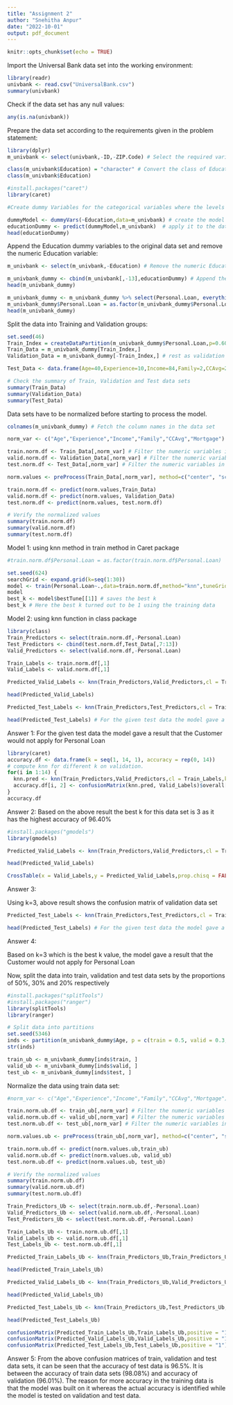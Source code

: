 ```yaml
---
title: "Assignment 2"
author: "Snehitha Anpur"
date: "2022-10-01"
output: pdf_document
---
```


```r
knitr::opts_chunk$set(echo = TRUE)
```

Import the Universal Bank data set into the working environment:

```r
library(readr)
univbank <- read.csv("UniversalBank.csv")
summary(univbank)
```
Check if the data set has any null values:

```r
any(is.na(univbank))
```
Prepare the data set according to the requirements given in the problem statement:

```r
library(dplyr)
m_univbank <- select(univbank,-ID,-ZIP.Code) # Select the required variables

class(m_univbank$Education) = "character" # Convert the class of Education to character as it is in numeric form
class(m_univbank$Education)

#install.packages("caret")
library(caret)

#Create dummy Variables for the categorical variables where the levels are more than two

dummyModel <- dummyVars(~Education,data=m_univbank) # create the model using dummyVars in Caret package
educationDummy <- predict(dummyModel,m_univbank)  # apply it to the data set
head(educationDummy)
```
Append the Education dummy variables to the original data set and remove the numeric Education variable:

```r
m_univbank <- select(m_univbank,-Education) # Remove the numeric Education variable

m_univbank_dummy <- cbind(m_univbank[,-13],educationDummy) # Append the dummy variables for education into original data set
head(m_univbank_dummy)

m_univbank_dummy <- m_univbank_dummy %>% select(Personal.Loan, everything()) # Place the dependent variable at the start in order to utilize it in the model
m_univbank_dummy$Personal.Loan = as.factor(m_univbank_dummy$Personal.Loan) # Convert the data type into factor
head(m_univbank_dummy)
```

Split the data into Training and Validation groups:

```r
set.seed(46)
Train_Index = createDataPartition(m_univbank_dummy$Personal.Loan,p=0.60, list=FALSE) # 60% of data as Training
Train_Data = m_univbank_dummy[Train_Index,]
Validation_Data = m_univbank_dummy[-Train_Index,] # rest as validation

Test_Data <- data.frame(Age=40,Experience=10,Income=84,Family=2,CCAvg=2,Mortgage=0,SecuritiesAccount=0,CDAccount=0,Online=1,CreditCard=1,Education1=0,Education2=1,Education3=0) # Create the test data

# Check the summary of Train, Validation and Test data sets
summary(Train_Data)
summary(Validation_Data)
summary(Test_Data)

```
Data sets have to be normalized before starting to process the model.

```r

colnames(m_univbank_dummy) # Fetch the column names in the data set

norm_var <- c("Age","Experience","Income","Family","CCAvg","Mortgage") # Get all the numeric Variables

train.norm.df <- Train_Data[,norm_var] # Filter the numeric variables in train data
valid.norm.df <- Validation_Data[,norm_var] # Filter the numeric variables in validation data
test.norm.df <- Test_Data[,norm_var] # Filter the numeric variables in test data

norm.values <- preProcess(Train_Data[,norm_var], method=c("center", "scale")) # Using preProcess find out the normalized values of numeric variables in train data and apply it to validation and test data

train.norm.df <- predict(norm.values,Train_Data)
valid.norm.df <- predict(norm.values, Validation_Data)
test.norm.df <- predict(norm.values, test.norm.df)

# Verify the normalized values
summary(train.norm.df)
summary(valid.norm.df)
summary(test.norm.df)
```

Model 1: using knn method in train method in Caret package

```r
#train.norm.df$Personal.Loan = as.factor(train.norm.df$Personal.Loan)

set.seed(624)
searchGrid <- expand.grid(k=seq(1:30))
model <- train(Personal.Loan~.,data=train.norm.df,method="knn",tuneGrid=searchGrid)
model
best_k <- model$bestTune[[1]] # saves the best k
best_k # Here the best k turned out to be 1 using the training data 
```
Model 2: using knn function in class package

```r
library(class)
Train_Predictors <- select(train.norm.df,-Personal.Loan)
Test_Predictors <- cbind(test.norm.df,Test_Data[,7:13])
Valid_Predictors <- select(valid.norm.df,-Personal.Loan)

Train_Labels <- train.norm.df[,1]
Valid_Labels <- valid.norm.df[,1]

Predicted_Valid_Labels <- knn(Train_Predictors,Valid_Predictors,cl = Train_Labels,k=1)

head(Predicted_Valid_Labels)

Predicted_Test_Labels <- knn(Train_Predictors,Test_Predictors,cl = Train_Labels,k=1)

head(Predicted_Test_Labels) # For the given test data the model gave a result that the Customer would not apply for Personal Loan

```
Answer 1: For the given test data the model gave a result that the Customer would not apply for Personal Loan

```r
library(caret)
accuracy.df <- data.frame(k = seq(1, 14, 1), accuracy = rep(0, 14))
# compute knn for different k on validation.
for(i in 1:14) {
  knn.pred <- knn(Train_Predictors,Valid_Predictors,cl = Train_Labels,k=i)
  accuracy.df[i, 2] <- confusionMatrix(knn.pred, Valid_Labels)$overall[1] 
}
accuracy.df
```
Answer 2: Based on the above result the best k for this data set is 3 as it has the highest accuracy of 96.40%

```r
#install.packages("gmodels")
library(gmodels)

Predicted_Valid_Labels <- knn(Train_Predictors,Valid_Predictors,cl = Train_Labels,k=3)

head(Predicted_Valid_Labels)

CrossTable(x = Valid_Labels,y = Predicted_Valid_Labels,prop.chisq = FALSE)

```
Answer 3: 

 Using k=3, above result shows the confusion matrix of validation data set

```r
Predicted_Test_Labels <- knn(Train_Predictors,Test_Predictors,cl = Train_Labels,k=3)

head(Predicted_Test_Labels) # For the given test data the model gave a result that the Customer would not apply for Personal Loan
```
Answer 4: 
 
 Based on k=3 which is the best k value, the model gave a result that the Customer would not apply for Personal Loan

 Now, split the data into train, validation and test data sets by the proportions of 50%, 30% and 20% respectively

```r
#install.packages("splitTools")
#install.packages("ranger")
library(splitTools)
library(ranger)

# Split data into partitions
set.seed(5346)
inds <- partition(m_univbank_dummy$Age, p = c(train = 0.5, valid = 0.3, test = 0.2))
str(inds)

train_ub <- m_univbank_dummy[inds$train, ]
valid_ub <- m_univbank_dummy[inds$valid, ]
test_ub <- m_univbank_dummy[inds$test, ]
```

Normalize the data using train data set:

```r
#norm_var <- c("Age","Experience","Income","Family","CCAvg","Mortgage") # Get all the numeric Variables

train.norm.ub.df <- train_ub[,norm_var] # Filter the numeric variables in train data
valid.norm.ub.df <- valid_ub[,norm_var] # Filter the numeric variables in validation data
test.norm.ub.df <- test_ub[,norm_var] # Filter the numeric variables in test data

norm.values.ub <- preProcess(train_ub[,norm_var], method=c("center", "scale")) # Using preProcess find out the normalized values of numeric variables in train data and apply it to validation and test data

train.norm.ub.df <- predict(norm.values.ub,train_ub)
valid.norm.ub.df <- predict(norm.values.ub, valid_ub)
test.norm.ub.df <- predict(norm.values.ub, test_ub)

# Verify the normalized values
summary(train.norm.ub.df)
summary(valid.norm.ub.df)
summary(test.norm.ub.df)
```
```r
Train_Predictors_Ub <- select(train.norm.ub.df,-Personal.Loan)
Valid_Predictors_Ub <- select(valid.norm.ub.df,-Personal.Loan)
Test_Predictors_Ub <- select(test.norm.ub.df,-Personal.Loan)

Train_Labels_Ub <- train.norm.ub.df[,1]
Valid_Labels_Ub <- valid.norm.ub.df[,1]
Test_Labels_Ub <- test.norm.ub.df[,1]

Predicted_Train_Labels_Ub <- knn(Train_Predictors_Ub,Train_Predictors_Ub,cl = Train_Labels_Ub,k=3)

head(Predicted_Train_Labels_Ub)

Predicted_Valid_Labels_Ub <- knn(Train_Predictors_Ub,Valid_Predictors_Ub,cl = Train_Labels_Ub,k=3)

head(Predicted_Valid_Labels_Ub)

Predicted_Test_Labels_Ub <- knn(Train_Predictors_Ub,Test_Predictors_Ub,cl = Train_Labels_Ub,k=3)

head(Predicted_Test_Labels_Ub)
```
```r
confusionMatrix(Predicted_Train_Labels_Ub,Train_Labels_Ub,positive = "1")
confusionMatrix(Predicted_Valid_Labels_Ub,Valid_Labels_Ub,positive = "1")
confusionMatrix(Predicted_Test_Labels_Ub,Test_Labels_Ub,positive = "1")
```
Answer 5: 
 From the above confusion matrices of train, validation and test data sets, it can be seen that the accuracy of test data is 96.5%. It is between the accuracy of train data sets (98.08%) and accuracy of validation (96.01%). The reason for more accuracy in the training data is that the model was built on it whereas the actual accuracy is identified while the model is tested on validation and test data.

